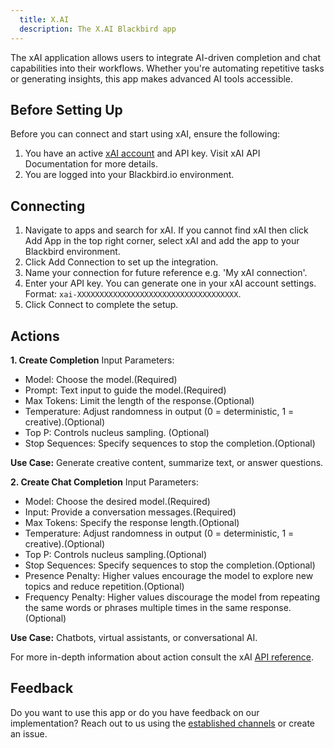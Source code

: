 ```yaml
---
  title: X.AI
  description: The X.AI Blackbird app
---
```


<LinkCard title="View on Github" target="_blank" href="https://github.com/bb-io/X.AI" icon="github" />
The xAI application allows users to integrate AI-driven completion and chat capabilities into their workflows. Whether you're automating repetitive tasks or generating insights, this app makes advanced AI tools accessible.

## Before Setting Up

Before you can connect and start using xAI, ensure the following:
1. You have an active [xAI account](https://x.ai/) and API key. Visit xAI API Documentation for more details.
2. You are logged into your Blackbird.io environment.

## Connecting

1. Navigate to apps and search for xAI. If you cannot find xAI then click Add App in the top right corner, select xAI and add the app to your Blackbird environment.
2. Click Add Connection to set up the integration.
3. Name your connection for future reference e.g. 'My xAI connection'.
4. Enter your API key. You can generate one in your xAI account settings.
Format: `xai-XXXXXXXXXXXXXXXXXXXXXXXXXXXXXXXXXXXX`.
5. Click Connect to complete the setup.

## Actions

**1. Create Completion**
Input Parameters:
- Model: Choose the model.(Required)
- Prompt: Text input to guide the model.(Required)
- Max Tokens: Limit the length of the response.(Optional)
- Temperature: Adjust randomness in output (0 = deterministic, 1 = creative).(Optional)
- Top P: Controls nucleus sampling. (Optional)
- Stop Sequences: Specify sequences to stop the completion.(Optional)
  
**Use Case:** Generate creative content, summarize text, or answer questions.

**2. Create Chat Completion**
Input Parameters:
- Model: Choose the desired model.(Required)
- Input: Provide a conversation messages.(Required)
- Max Tokens: Specify the response length.(Optional)
- Temperature: Adjust randomness in output (0 = deterministic, 1 = creative).(Optional)
- Top P: Controls nucleus sampling.(Optional)
- Stop Sequences: Specify sequences to stop the completion.(Optional)
- Presence Penalty: Higher values encourage the model to explore new topics and reduce repetition.(Optional)
- Frequency Penalty: Higher values discourage the model from repeating the same words or phrases multiple times in the same response.(Optional)
  
**Use Case:** Chatbots, virtual assistants, or conversational AI.

For more in-depth information about action consult the xAI [API reference](https://docs.x.ai/api).

## Feedback
Do you want to use this app or do you have feedback on our implementation? Reach out to us using the [established channels](https://www.blackbird.io/) or create an issue.

